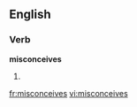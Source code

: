 
==English==

===Verb===
'''misconceives'''

# {{third-person singular of|[[misconceive]]}}

[[fr:misconceives]]
[[vi:misconceives]]